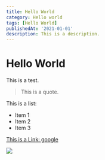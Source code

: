 ```yaml
---
title: Hello World
category: Hello world
tags: [Hello World]
publishedAt: '2021-01-01'
description: This is a description. 
---
```


# Hello World

This is a test.

> This is a quote.

This is a list:
- Item 1
- Item 2
- Item 3

[This is a Link: google](https://google.com)

![](/images/web3-solidity-injected-provider.png)